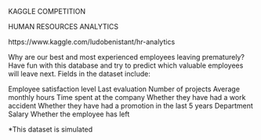 KAGGLE COMPETITION

HUMAN RESOURCES ANALYTICS

https://www.kaggle.com/ludobenistant/hr-analytics

Why are our best and most experienced employees leaving prematurely? Have fun with this database and try to predict which valuable employees will leave next. Fields in the dataset include:

Employee satisfaction level
Last evaluation
Number of projects
Average monthly hours
Time spent at the company
Whether they have had a work accident
Whether they have had a promotion in the last 5 years
Department
Salary
Whether the employee has left

*This dataset is simulated 